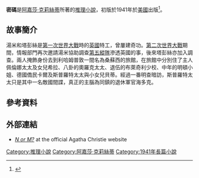 {{Expand English|N or M?}}
{{infobox Book | <!-- See Wikipedia:WikiProject_Novels or Wikipedia:WikiProject_Books -->
| name             = 密碼
| title_orig       ='''''N or M?'''''
| translator       =
| author           = [[阿嘉莎·克莉絲蒂|阿嘉莎·克莉絲蒂]]
| cover_artist     = 
| country          = {{flagicon|USA}}[[美國|美國]]
| language         = {{flagicon|USA}}[[英文|英文]]<br>{{flagicon|China}}[[簡體中文|簡體中文]]
| genre            = [[推理|推理]]
| publisher        = {{flagicon|USA}}[[Dodd,_Mead_and_Company|Dodd, Mead and Company]]<br>{{flagicon|China}}[[人民文學出版社|人民文學出版社]]
| release_date     = {{flagicon|USA}}1941年<br>{{flagicon|China}}2007年
| media_type       = 平裝
| pages            = {{flagicon|China}}260頁
| isbn             = {{flagicon|China}}ISBN 978-7-02-006451-9 
}}
'''密碼'''是[[阿嘉莎·克莉絲蒂|阿嘉莎·克莉絲蒂]]所著的[[推理小說|推理小說]]，初版於1941年於[[美國|美國]]出版<ref>{{Cite web |url=http://www.cnajs.com/novel/37/37.htm |title=阿加莎·克里斯蒂中文站 |accessdate=2009-12-25 |archive-date=2011-08-24 |archive-url=https://web.archive.org/web/20110824050940/http://www.cnajs.com/novel/37/37.htm |dead-url=yes }}</ref>。
==故事簡介==
湯米和塔彭絲是[[第一次世界大戰|第一次世界大戰]]時的[[英國|英國]]特工，曾屢建奇功。[[第二次世界大戰|第二次世界大戰]]期間，情報部門再次邀請湯米協助調查[[第五縱隊|第五縱隊]]滲透英國的事，後來塔彭絲亦加入調查。兩人掩飾身份去到利哈姆普敦一間名為桑蘇西的旅館，在旅館中分別住了主人佩倫娜太太及女兒希拉、八卦的奧羅克太太、退伍的布萊奇利少校、中年的明頓小姐、德國僑民卡爾及斯普羅特太太與小女兒貝蒂。經過一番明查暗訪，斯普羅特太太只是其中一名敵國間諜，真正的主腦為同鎮的退休軍官海多克。

==參考資料==
<references/>

==外部連結==
*[https://web.archive.org/web/20100102215540/http://agathachristie.com/story-explorer/stories/n-or-m-1/ ''N or M?''] at the official Agatha Christie website

{{阿嘉莎·克莉斯蒂}}
[[Category:推理小說|Category:推理小說]]
[[Category:阿嘉莎·克莉絲蒂|Category:阿嘉莎·克莉絲蒂]]
[[Category:1941年長篇小說|Category:1941年長篇小說]]